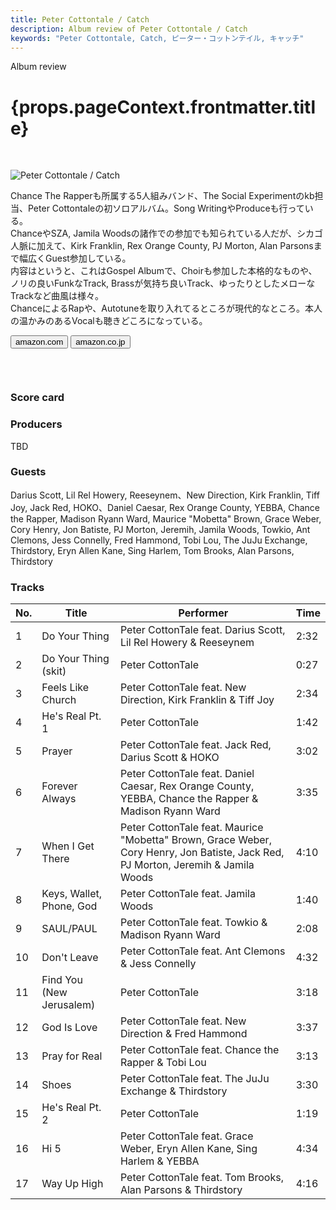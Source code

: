 ```yaml
---
title: Peter Cottontale / Catch
description: Album review of Peter Cottontale / Catch
keywords: "Peter Cottontale, Catch, ピーター・コットンテイル, キャッチ"
---
```




<p className="largeP">Album review</p>
<h1 className="h1--no--margin">{props.pageContext.frontmatter.title}</h1>

<br/>
<Row  className="image-card-group">
	<Column colMd={3} colLg={4} noGutterMdLeft="">
       <ImageCard>

![Peter Cottontale / Catch](../../images/cd/petercottontale1L.jpg)

</ImageCard>
	</Column>
	<Column colMd={4} colLg={8} noGutterMdLeft="">
	<p>
	Chance The Rapperも所属する5人組みバンド、The Social Experimentのkb担当、Peter Cottontaleの初ソロアルバム。Song WritingやProduceも行っている。
	<br/>ChanceやSZA, Jamila Woodsの諸作での参加でも知られている人だが、シカゴ人脈に加えて、Kirk Franklin, Rex Orange County, PJ Morton, Alan Parsonsまで幅広くGuest参加している。
	<br/>内容はというと、これはGospel Albumで、Choirも参加した本格的なものや、ノリの良いFunkなTrack, Brassが気持ち良いTrack、ゆったりとしたメローなTrackなど曲風は様々。
	<br/>ChanceによるRapや、Autotuneを取り入れてるところが現代的なところ。本人の温かみのあるVocalも聴きどころになっている。
	</p>
	<div>
	  <Button className="button-right-mergin"  href="https://amzn.to/2XhGtzP" renderIcon={ArrowUpRight} size='sm' kind='primary'>
      amazon.com
    </Button>
    <Button className="button-right-mergin"  href="https://amzn.to/3gD9hKN" renderIcon={ArrowUpRight} size='sm' kind='secondary'>
      amazon.co.jp
    </Button>
	</div>
	<a style="display:inline-block;overflow:hidden;background:url(https://linkmaker.itunes.apple.com/ja-jp/lockup.svg?releaseDate=2020-04-17&kind=album&bubble=apple_music&style=mono-black) no-repeat;width:180px;height:45px;" href="https://geo.music.apple.com/jp/album/catch/1507296447?mt=1&app=music&ls=1&at=11lcug"></a>
	</Column>
</Row>
<Row >
	<Column colMd={4} colLg={4} noGutterMdLeft="">
		<div>
		  <h3>Score card</h3>
			<SliderJS1 value="4" />
		  <SliderJS2 value="2" />
			<SliderJS3 value="1" />
		  <SliderJS4 value="9" />
		</div>
		</Column>
		<Column colMd={8} colLg={8} noGutterMdLeft="">
		<div>
		<h3>Producers</h3>
		<p>TBD</p>
		<h3>Guests</h3>
		<p>
			Darius Scott, Lil Rel Howery, Reeseynem、New Direction, Kirk Franklin, Tiff Joy, Jack Red, HOKO、Daniel Caesar, Rex Orange County, YEBBA, Chance the Rapper, Madison Ryann Ward, Maurice &quot;Mobetta&quot; Brown, Grace Weber, Cory Henry, Jon Batiste, PJ Morton, Jeremih, Jamila Woods, Towkio, Ant Clemons, Jess Connelly, Fred Hammond, Tobi Lou, The JuJu Exchange, Thirdstory, Eryn Allen Kane, Sing Harlem, Tom Brooks, Alan Parsons, Thirdstory
		</p>
		</div>
</Column>
</Row>

<h3>Tracks</h3>

| No. | Title                    | Performer                                                                                                                         | Time |
| --- | ------------------------ | --------------------------------------------------------------------------------------------------------------------------------- | ---- |
| 1   | Do Your Thing            | Peter CottonTale feat. Darius Scott, Lil Rel Howery & Reeseynem                                                                   | 2:32 |
| 2   | Do Your Thing (skit)     | Peter CottonTale                                                                                                                  | 0:27 |
| 3   | Feels Like Church        | Peter CottonTale feat. New Direction, Kirk Franklin & Tiff Joy                                                                    | 2:34 |
| 4   | He's Real Pt. 1          | Peter CottonTale                                                                                                                  | 1:42 |
| 5   | Prayer                   | Peter CottonTale feat. Jack Red, Darius Scott & HOKO                                                                              | 3:02 |
| 6   | Forever Always           | Peter CottonTale feat. Daniel Caesar, Rex Orange County, YEBBA, Chance the Rapper & Madison Ryann Ward                            | 3:35 |
| 7   | When I Get There         | Peter CottonTale feat. Maurice "Mobetta" Brown, Grace Weber, Cory Henry, Jon Batiste, Jack Red, PJ Morton, Jeremih & Jamila Woods | 4:10 |
| 8   | Keys, Wallet, Phone, God | Peter CottonTale feat. Jamila Woods                                                                                               | 1:40 |
| 9   | SAUL/PAUL                | Peter CottonTale feat. Towkio & Madison Ryann Ward                                                                                | 2:08 |
| 10  | Don't Leave              | Peter CottonTale feat. Ant Clemons & Jess Connelly                                                                                | 4:32 |
| 11  | Find You (New Jerusalem) | Peter CottonTale                                                                                                                  | 3:18 |
| 12  | God Is Love              | Peter CottonTale feat. New Direction & Fred Hammond                                                                               | 3:37 |
| 13  | Pray for Real            | Peter CottonTale feat. Chance the Rapper & Tobi Lou                                                                               | 3:13 |
| 14  | Shoes                    | Peter CottonTale feat. The JuJu Exchange & Thirdstory                                                                             | 3:30 |
| 15  | He's Real Pt. 2          | Peter CottonTale                                                                                                                  | 1:19 |
| 16  | Hi 5                     | Peter CottonTale feat. Grace Weber, Eryn Allen Kane, Sing Harlem & YEBBA                                                          | 4:34 |
| 17  | Way Up High              | Peter CottonTale feat. Tom Brooks, Alan Parsons & Thirdstory                                                                      | 4:16 |
